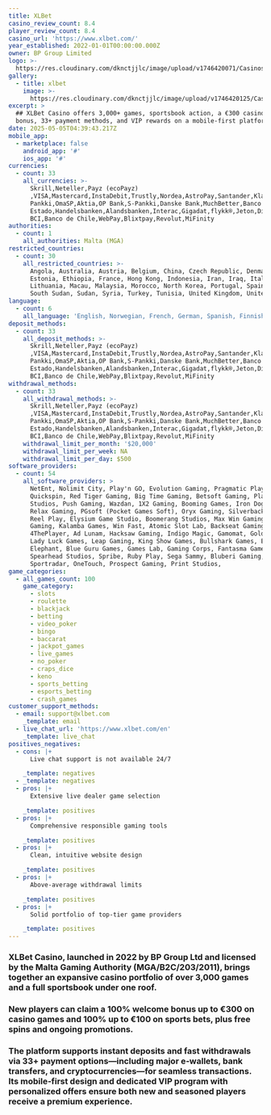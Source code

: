 ```yaml
---
title: XLBet
casino_review_count: 8.4
player_review_count: 8.4
casino_url: 'https://www.xlbet.com/'
year_established: 2022-01-01T00:00:00.000Z
owner: BP Group Limited
logo: >-
  https://res.cloudinary.com/dknctjjlc/image/upload/v1746420071/Casinos/XLBet/Screenshot_2025-05-05_at_7.40.47_hypptr.png
gallery:
  - title: xlbet
    image: >-
      https://res.cloudinary.com/dknctjjlc/image/upload/v1746420125/Casinos/XLBet/Screenshot_2025-05-05_at_7.41.55_p3mhx9.png
excerpt: >
  ## XLBet Casino offers 3,000+ games, sportsbook action, a €300 casino welcome
  bonus, 33+ payment methods, and VIP rewards on a mobile‑first platform.
date: 2025-05-05T04:39:43.217Z
mobile_app:
  - marketplace: false
    android_app: '#'
    ios_app: '#'
currencies:
  - count: 33
    all_currencies: >-
      Skrill,Neteller,Payz (ecoPayz)
      ,VISA,Mastercard,InstaDebit,Trustly,Nordea,AstroPay,Santander,Klarna,Säästöpankki,POP
      Pankki,OmaSP,Aktia,OP Bank,S-Pankki,Danske Bank,MuchBetter,Banco
      Estado,Handelsbanken,Alandsbanken,Interac,Gigadat,flykk®,Jeton,Directa24,Banco
      BCI,Banco de Chile,WebPay,Blixtpay,Revolut,MiFinity
authorities:
  - count: 1
    all_authorities: Malta (MGA)
restricted_countries:
  - count: 30
    all_restricted_countries: >-
      Angola, Australia, Austria, Belgium, China, Czech Republic, Denmark,
      Estonia, Ethiopia, France, Hong Kong, Indonesia, Iran, Iraq, Italy, Libya,
      Lithuania, Macau, Malaysia, Morocco, North Korea, Portugal, Spain,
      South Sudan, Sudan, Syria, Turkey, Tunisia, United Kingdom, United States 
language:
  - count: 6
    all_language: 'English, Norwegian, French, German, Spanish, Finnish,'
deposit_methods:
  - count: 33
    all_deposit_methods: >-
      Skrill,Neteller,Payz (ecoPayz)
      ,VISA,Mastercard,InstaDebit,Trustly,Nordea,AstroPay,Santander,Klarna,Säästöpankki,POP
      Pankki,OmaSP,Aktia,OP Bank,S-Pankki,Danske Bank,MuchBetter,Banco
      Estado,Handelsbanken,Alandsbanken,Interac,Gigadat,flykk®,Jeton,Directa24,Banco
      BCI,Banco de Chile,WebPay,Blixtpay,Revolut,MiFinity
withdrawal_methods:
  - count: 33
    all_withdrawal_methods: >-
      Skrill,Neteller,Payz (ecoPayz)
      ,VISA,Mastercard,InstaDebit,Trustly,Nordea,AstroPay,Santander,Klarna,Säästöpankki,POP
      Pankki,OmaSP,Aktia,OP Bank,S-Pankki,Danske Bank,MuchBetter,Banco
      Estado,Handelsbanken,Alandsbanken,Interac,Gigadat,flykk®,Jeton,Directa24,Banco
      BCI,Banco de Chile,WebPay,Blixtpay,Revolut,MiFinity
    withdrawal_limit_per_month: '$20,000'
    withdrawal_limit_per_week: NA
    withdrawal_limit_per_day: $500
software_providers:
  - count: 54
    all_software_providers: >
      NetEnt, Nolimit City, Play'n GO, Evolution Gaming, Pragmatic Play,
      Quickspin, Red Tiger Gaming, Big Time Gaming, Betsoft Gaming, Playson, ELK
      Studios, Push Gaming, Wazdan, 1X2 Gaming, Booming Games, Iron Dog Studio,
      Relax Gaming, PGsoft (Pocket Games Soft), Oryx Gaming, Silverback Gaming,
      Reel Play, Elysium Game Studio, Boomerang Studios, Max Win Gaming, Felt
      Gaming, Kalamba Games, Win Fast, Atomic Slot Lab, Backseat Gaming,
      4ThePlayer, Ad Lunam, Hacksaw Gaming, Indigo Magic, Gamomat, Golden Hero,
      Lady Luck Games, Leap Gaming, King Show Games, Bullshark Games, Electric
      Elephant, Blue Guru Games, Games Lab, Gaming Corps, Fantasma Games,
      Spearhead Studios, Spribe, Ruby Play, Sega Sammy, Bluberi Gaming, Swintt,
      Sportradar, OneTouch, Prospect Gaming, Print Studios,
game_categories:
  - all_games_count: 100
    game_category:
      - slots
      - roulette
      - blackjack
      - betting
      - video_poker
      - bingo
      - baccarat
      - jackpot_games
      - live_games
      - no_poker
      - craps_dice
      - keno
      - sports_betting
      - esports_betting
      - crash_games
customer_support_methods:
  - email: support@xlbet.com
    _template: email
  - live_chat_url: 'https://www.xlbet.com/en'
    _template: live_chat
positives_negatives:
  - cons: |+
      Live chat support is not available 24/7

    _template: negatives
  - _template: negatives
  - pros: |+
      Extensive live dealer game selection

    _template: positives
  - pros: |+
      Comprehensive responsible gaming tools

    _template: positives
  - pros: |+
      Clean, intuitive website design

    _template: positives
  - pros: |+
      Above-average withdrawal limits

    _template: positives
  - pros: |+
      Solid portfolio of top-tier game providers

    _template: positives
---
```


### XLBet Casino, launched in 2022 by BP Group Ltd and licensed by the Malta Gaming Authority (MGA/B2C/203/2011), brings together an expansive casino portfolio of over 3,000 games and a full sportsbook under one roof. 

### New players can claim a 100% welcome bonus up to €300 on casino games and 100% up to €100 on sports bets, plus free spins and ongoing promotions. 

### The platform supports instant deposits and fast withdrawals via 33+ payment options—including major e‑wallets, bank transfers, and cryptocurrencies—for seamless transactions. Its mobile‑first design and dedicated VIP program with personalized offers ensure both new and seasoned players receive a premium experience.
